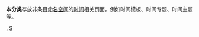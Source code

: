 '''本分类'''存放非条目[[Wikipedia:命名空间|命名空间]]的[[时间|时间]]相关页面，例如时间模板、时间专题、时间主题等。

[[Category:时间|.]]
[[Category:维基资源|S]]